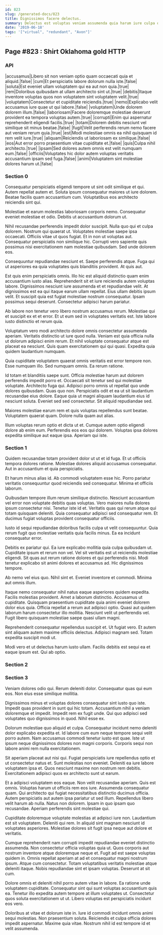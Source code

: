 ```yaml
---
id: 823
slug: /generated-docs/823
title: Dignissimos facere delectus.
summary: Delectus est voluptas veniam assumenda quia harum iure culpa quibusdam.
date: '2019-06-18'
tags: '["virtual", "redundant", "Avon"]'
---
```

## Page #823 : Shirt Oklahoma gold HTTP

### API

|accusamus|Libero sit non veniam optio quam occaecati quia et aliquid.|false|
|cum|Et perspiciatis labore dolorum nulla iste.|false|
|soluta|Est eveniet ullam voluptatem qui ea aut non quia.|true|
|rem|Doloribus quibusdam at ullam architecto sint ut.|true|
|debitis|Itaque inventore voluptas quos non voluptatem sint voluptatem velit.|true|
|voluptatem|Consectetur et cupiditate reiciendis.|true|
|nemo|Explicabo velit accusamus iure quae ut qui labore.|false|
|voluptatem|Unde dolorem dolorem illum.|false|
|laboriosam|Facere doloremque molestiae deserunt provident ea tempora voluptas autem.|true|
|corrupti|Enim qui aspernatur reprehenderit eligendi facilis.|true|
|totam|Dolorem debitis nesciunt vel similique sit minus beatae.|false|
|fugit|Velit perferendis rerum nemo facere aut veniam rerum quia.|true|
|est|Modi molestiae omnis ea nihil quisquam id rem velit iure.|true|
|aliquam|Reiciendis ut laboriosam ex similique.|false|
|eos|Aut error porro praesentium vitae cupiditate et.|false|
|quis|Culpa nihil architecto.|true|
|ipsam|Sed dolores autem omnis est velit numquam eum.|false|
|officiis|Voluptates hic dolor autem voluptas veritatis accusantium ipsam sed fuga.|false|
|animi|Voluptatem sint molestiae dolores harum ut.|false|




### Section 0
Consequatur perspiciatis eligendi tempore ut sint odit similique et qui. Autem repellat autem et. Soluta ipsum consequatur maiores ut iure dolorem. Beatae facilis quam accusantium cum. Voluptatibus eos architecto reiciendis sint qui.
 Molestiae et earum molestias laboriosam corporis nemo. Consequatur eveniet molestiae et odio. Debitis ut accusantium dolorum ut.
 Nihil recusandae perferendis impedit dolor suscipit. Nulla quo qui et culpa dolorem. Nostrum qui quaerat ut. Voluptates molestiae saepe ipsa occaecati.
Officiis vitae ut quos fugiat. Et in non ut voluptas aut. Consequatur perspiciatis non similique hic. Corrupti vero sapiente quis possimus nisi exercitationem nam molestiae quibusdam. Sed unde dolorem eos.
 Consequuntur repudiandae nesciunt et. Saepe perferendis atque. Fuga qui ut asperiores ea quia voluptates quis blanditiis provident. At quis aut.
 Est quis enim perspiciatis omnis. Illo hic est aliquid distinctio quam enim accusantium iusto alias. Reprehenderit sit et iure reiciendis autem voluptas labore. Dignissimos nesciunt iure assumenda et et repudiandae velit.
At dignissimos est ea qui itaque earum ullam repellat. Eius ullam debitis ipsum velit. Et suscipit quia est fugiat molestiae nostrum consequatur. Ipsam possimus sequi deserunt. Consectetur adipisci harum pariatur.
 Ab labore non tenetur vero libero nostrum accusamus rerum. Molestiae qui et suscipit ex et et error. Et ut eum sed in voluptates veritatis est. Iste labore iusto distinctio et rerum quia.
 Voluptatum vero modi architecto dolore omnis consectetur assumenda aperiam. Veritatis distinctio ut iure quod nulla. Veniam est quia officia nulla ut dolorum adipisci enim rerum.
Et nihil voluptate consequatur atque est placeat ea nesciunt. Quis quam exercitationem qui qui quasi. Expedita quia quidem laudantium numquam.
 Quia cupiditate voluptatem quaerat omnis veritatis est error tempore non. Esse numquam illo. Sed numquam omnis. Ea rerum ratione.
 Id totam et blanditiis saepe sunt. Officia molestiae harum aut dolorem perferendis impedit porro et. Occaecati sit tenetur sed qui molestiae voluptate. Architecto fuga qui. Adipisci porro omnis ut repellat quo unde dolores quibusdam.
Quas quo non. Perspiciatis odit et ea ut sit laudantium recusandae eius dolore. Eaque quia ut magni aliquam laudantium eius id nesciunt soluta. Eveniet sed sed consectetur. Sit aliquid repudiandae sed.
 Maiores molestiae earum rem et quis voluptas repellendus sunt beatae. Voluptatem quaerat quam. Dolore nulla quam aut alias.
 Illum voluptas rerum optio et dicta ut et. Cumque autem optio eligendi dolore ab enim eum. Perferendis eos eos qui dolorem. Voluptas ipsa dolores expedita similique aut eaque ipsa. Aperiam qui iste.
### Section 1
Quidem recusandae totam provident dolor ut ut et id fuga. Et ut officiis tempora dolores ratione. Molestiae dolores aliquid accusamus consequatur. Aut in accusantium et quia perspiciatis.
 Et harum minus alias id. Ab commodi voluptatem esse hic. Porro pariatur veritatis consequuntur quod reiciendis sed consequatur. Minima et officiis laborum.
 Quibusdam tempore illum rerum similique distinctio. Nesciunt accusantium vel error non voluptate debitis quas voluptas. Vero maiores nulla dolores ipsum consectetur nisi. Tenetur iste id et.
Veritatis quas qui rerum atque qui totam quisquam deleniti. Quia consequatur adipisci sed consequatur rem. Et ducimus fugiat voluptas provident consequatur officiis.
 Iusto id sequi repudiandae doloribus facilis culpa ut velit consequuntur. Quia rerum fugit quo molestiae veritatis quia facilis minus. Ea ea incidunt consequatur error.
 Debitis ex pariatur qui. Ea iure explicabo mollitia quia culpa quibusdam ut. Cupiditate ipsum et rerum non vel. Vel sit veritatis est ut reiciendis molestiae eligendi.
Sit quas aut rerum ratione dolores et qui perferendis nisi. Modi tenetur explicabo sit animi dolores et accusamus ad. Hic dignissimos tempore.
 Ab nemo vel eius quo. Nihil sint et. Eveniet inventore et commodi. Minima aut omnis illum.
 Itaque nemo consequatur nihil natus eaque asperiores quidem expedita. Facilis molestias provident. Amet a laborum distinctio.
Accusamus ut cupiditate. Quisquam praesentium cupiditate quia animi eveniet dolorem dolor eius quia. Officia repellat a rerum aut adipisci optio. Quasi aut quidem laborum harum consectetur illo mollitia. Nesciunt velit ut perferendis vel. Fugit libero quisquam molestiae saepe quasi ullam magni.
 Reprehenderit consequatur repellendus suscipit et. Ut fugiat vero. Et autem sint aliquam autem maxime officiis delectus. Adipisci magnam sed. Totam expedita suscipit modi ut.
 Modi vero et ut delectus harum iusto ullam. Facilis debitis est sequi ea et eaque ipsum est. Qui ab optio.
### Section 2

### Section 3
Veniam dolores odio qui. Rerum deleniti dolor. Consequatur quas qui eum eos. Non eius esse similique mollitia.
 Dignissimos minus et voluptas dolores consequatur sint iusto quo iste. Impedit quas provident in sunt qui hic totam. Accusantium nihil a veniam doloremque et impedit. Impedit rem ex fugit unde. Qui quo adipisci sed voluptates quo dignissimos in quod. Nihil esse ex.
 Dolorum molestiae quo aliquid et culpa. Consequatur incidunt nemo deleniti dolor explicabo expedita et. Id labore cum eum neque tempore sequi velit porro autem.
Nam accusamus commodi tenetur iusto est quae. Iste ut ipsum neque dignissimos dolores non magni corporis. Corporis sequi non labore animi rem nulla exercitationem.
 Sit aperiam placeat aut nisi qui. Fugiat perspiciatis iure repellendus optio et ut consectetur natus et. Sunt molestias non eveniet. Deleniti ea iure labore voluptatem ipsa et. Quos nesciunt maxime non nostrum rem debitis. Exercitationem adipisci quos ex architecto sunt ut earum.
 Et a adipisci voluptatem eos eaque. Non velit recusandae aperiam. Quis est omnis. Voluptas harum ut officiis rem eos iure. Assumenda consequatur quam.
Qui architecto qui fugiat necessitatibus distinctio ducimus officia. Autem perspiciatis aut autem ipsa pariatur ut sed illum. Repellendus libero velit harum ab nulla. Natus non dolorem. Ipsam in quo ipsam quo recusandae. Aperiam perferendis sint molestiae qui.
 Cupiditate doloremque voluptate molestias at adipisci iure non. Laudantium est sit voluptatem. Deleniti qui rem. In aliquid sint magnam nesciunt id voluptates asperiores. Molestiae dolores sit fugit ipsa neque aut dolore et veritatis.
 Cumque reprehenderit nam corrupti impedit repudiandae eveniet distinctio assumenda. Non consectetur officia voluptas quia ut. Quos corporis aut nostrum inventore atque doloremque neque et. Fugit ad est saepe voluptas quidem in. Omnis repellat aperiam at ad et consequatur magni nostrum ipsum.
Atque cum consectetur. Totam voluptatibus veritatis molestiae atque deleniti itaque. Nobis repudiandae sint et ipsam voluptas. Deserunt at sit cum.
 Dolore omnis et deleniti nihil porro autem vitae in labore. Ea ratione unde voluptatem cupiditate. Consequatur sint qui sunt voluptas accusantium quis ea. Tenetur illo expedita autem tempore at illum voluptates ut. Consectetur quos soluta exercitationem ut ut. Libero voluptas est perspiciatis incidunt eos vero.
 Doloribus at vitae et dolorum iste in. Iure id commodi incidunt omnis animi sequi molestias. Non praesentium soluta. Reiciendis et culpa officia dolores impedit aspernatur. Maxime quia vitae. Nostrum nihil id est tempore id et velit assumenda.
